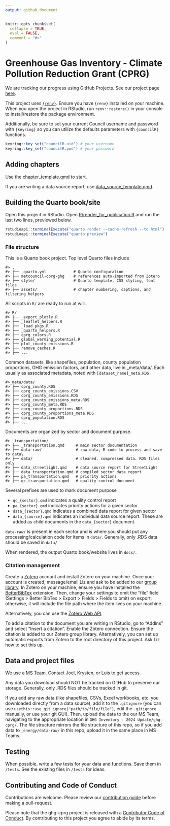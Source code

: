 ```yaml
---
output: github_document
---
```


<!-- README.md is generated from README.Rmd. Please edit that file -->

```r
knitr::opts_chunk$set(
  collapse = TRUE,
  eval = FALSE,
  comment = "#>"
)
```

# Greenhouse Gas Inventory - Climate Pollution Reduction Grant (CPRG)

<!-- badges: start -->
<!-- badges: end -->

We are tracking our progress using GitHub Projects. See our project page [here](https://github.com/orgs/Metropolitan-Council/projects/8/views/1).  

This project uses [`{renv}`](https://rstudio.github.io/renv/index.html). Ensure you have `{renv}` installed on your machine. When you open the project in RStudio, run `renv::restore()` in your console to install/restore the package environment.

Additionally, be sure to set your current Council username and password with `{keyring}` so you can utilize the defaults parameters with `{councilR}` functions.  

```r
keyring::key_set("councilR.uid") # your username
keyring::key_set("councilR.pwd") # your password
```

## Adding chapters

Use the [chapter_template.qmd](chapter_template.qmd) to start.

If you are writing a data source report, use [data_source_template.qmd](data_source_template.qmd).

## Building the Quarto book/site

Open this project in RStudio. Open [R/render_for_publication.R](R/render_for_publication.R) and run the last two lines, previewed below.

```r
rstudioapi::terminalExecute("quarto render --cache-refresh --to html")
rstudioapi::terminalExecute("quarto preview")
```


### File structure

This is a Quarto book project. Top level Quarto files include

```
#> .
#> ├── _quarto.yml            # Quarto configuration
#> ├── metcouncil-cprg-ghg    # references auto-imported from Zotero
#> ├── style/                 # Quarto template, CSS styling, font files
#> ├── assets/                # chapter numbering, captions, and filtering helpers
```

All scripts in `R/` are ready to run at will. 
```
#> R/
#> ├── _export_plotly.R
#> ├── _leaflet_helpers.R
#> ├── _load_pkgs.R
#> ├── _quarto_helpers.R
#> ├── cprg_colors.R
#> ├── global_warming_potential.R
#> ├── plot_county_emissions.R
#> ├── remove_caches.R
#> ├── ...
```

Common datasets, like shapefiles, population, county population proportions, GHG emission factors, and other data, live in _meta/data/. Each usually as associated metadata, noted with `[dataset_name]_meta.RDS`

```
#>_meta/data/
#> ├── cprg_county.RDS
#> ├── cprg_county_emissions.CSV
#> ├── cprg_county_emissions.RDS
#> ├── cprg_county_emissions_meta.RDS
#> ├── cprg_county_meta.RDS
#> ├── cprg_county_proportions.RDS
#> ├── cprg_county_proportions_meta.RDS
#> ├── cprg_population.RDS
#> ├── ...
```

Documents are organized by sector and document purpose. 

```
#> _transportation/
#> ├── _transportation.qmd     # main sector documentation
#> ├── data-raw/               # raw data, R code to process and save to data\
#> ├── data/                   # cleaned, compressed data. RDS files only
#> ├── data_streetlight.qmd    # data source report for StreetLight
#> ├── data_transportation.qmd # compiled sector data report
#> ├── pa_transportation.qmd   # priority actions
#> ├── qc_transportation.qmd   # quality control document
```

Several prefixes are used to mark document purpose

- `qc_{sector}.qmd` indicates a quality control report
- `pa_{sector}.qmd` indicates priority actions for a given sector.
- `data_{sector}.qmd` indicates a combined data report for given sector
- `data_{source}.qmd` indicates an individual data source report. These are added as child documents in the `data_{sector}` document.

`data-raw/` is present in each sector and is where you should put any processing/calculation code for items in `data/`. Generally, only .RDS data should be saved in `data/`

When rendered, the output Quarto book/website lives in `docs/`. 

### Citation management

Create a [Zotero](https://www.zotero.org/) account and install Zotero on your machine. Once your account is created, message/email Liz and ask to be added to our [group library](https://www.zotero.org/groups/5318360/metcouncil-cprg-ghg/library). In Zotero on your machine, ensure you have installed the [BetterBibTex](https://retorque.re/zotero-better-bibtex/installation/index.html) extension. Then, change your settings to omit the "file" field (Settings > Better BibTex > Export > Fields > Fields to omit) on export; otherwise, it will include the file path where the item lives on your machine. 

Alternatively, you can use the [Zotero Web API](https://quarto.org/docs/visual-editor/technical.html#zotero-web-api). 

To add a citation to the document you are writing in RStudio, go to "Addins" and select "Insert a citation". Enable the Zotero connection. Ensure the citation is added to our Zotero group library. Alternatively, you can set up automatic exports from Zotero to the root directory of this project. Ask Liz how to set this up.

## Data and project files

We use a [MS Team](https://teams.microsoft.com/l/channel/19%3a0ea5e55bb4c8449a98334fc1402d4fae%40thread.skype/GHG%2520Inventory?groupId=44f6d2b9-a73a-4969-9267-de486d00b3b8&tenantId=ddbff68b-482a-4573-81e0-fef8156a4fd0). Contact Joel, Krysten, or Luis to get access. 

Any data you download should NOT be tracked on GitHub to preserve our storage. Generally, only .RDS files should be tracked in git. 

If you add any raw data (like shapefiles, CSVs, Excel workbooks, etc. you downloaded directly from a data source), add it to the `.gitignore` (you can use `usethis::use_git_ignore("path/to/file/file")`, edit the `.gitignore` manually, or use your git GUI). Then, upload the data to the our MS Team, navigating to the appropriate location in `GHG Inventory - 2024 Update/ghg-cprg/`. The file structure mirrors the file structure of this repo, so if you add data to `_energy/data-raw/` in this repo, upload it in the same place in MS Teams. 

## Testing

When possible, write a few tests for your data and functions. Save them in `/tests`. See the existing files in `/tests` for ideas. 


## Contributing and Code of Conduct

Contributions are welcome. Please review our [contribution guide](CONTRIBUTING.md) before making a pull-request. 

Please note that the ghg-cprg project is released with a [Contributor Code of Conduct](CODE_OF_CONDUCT.md). By contributing to this project you agree to abide by its terms.
